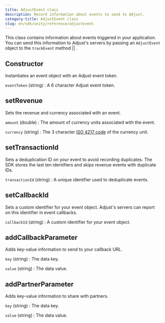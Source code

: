 ```yaml
---
title: AdjustEvent class
description: Record information about events to send to Adjust.
category-title: AdjustEvent class
slug: en/sdk/unity/reference/adjustevent
---
```



This class contains information about events triggered in your application. You can send this information to Adjust's servers by passing an `AdjustEvent` object to the <Tooltip>`trackEvent` method || <TrackEvent /></Tooltip>.

<Function>

## Constructor

Instantiates an event object with an Adjust event token.

<slot slot="signature">


<ConstructorSig />

</slot>

<slot slot="snippet">


<Constructor />

</slot>

<slot slot="parameters">

`eventToken` (string)
: A 6 character Adjust event token.

</slot>

</Function>

<Function>

## setRevenue

Sets the revenue and currency associated with an event.

<slot slot="signature">


<SetRevenueSig />

</slot>

<slot slot="snippet">


<SetRevenue />

</slot>

<slot slot="parameters">

`amount` (double)
: The amount of currency units associated with the event.

`currency` (string)
: The 3 character [ISO 4217 code](https://www.iban.com/currency-codes) of the currency unit.

</slot>

</Function>

<Function>

## setTransactionId

Sets a deduplication ID on your event to avoid recording duplicates. The SDK stores the last ten identifiers and skips revenue events with duplicate IDs.

<slot slot="signature">


<SetTransactionIdSig />

</slot>

<slot slot="snippet">


<SetTransactionId />

</slot>

<slot slot="parameters">

`transactionId` (string)
: A unique identifier used to deduplicate events.

</slot>

</Function>

<Function>

## setCallbackId

Sets a custom identifier for your event object. Adjust's servers can report on this identifier in event callbacks.

<slot slot="signature">


<SetCallbackIdSig />

</slot>

<slot slot="snippet">


<SetCallbackId />

</slot>

<slot slot="parameters">

`callbackId` (string)
: A custom identifier for your event object.

</slot>

</Function>

<Function>

## addCallbackParameter

Adds key-value information to send to your callback URL.

<slot slot="signature">


<AddCallbackParameterSig />

</slot>

<slot slot="snippet">


<AddCallbackParameter />

</slot>

<slot slot="parameters">

`key` (string)
: The data key.

`value` (string)
: The data value.

</slot>

</Function>

<Function>

## addPartnerParameter

Adds key-value information to share with partners.

<slot slot="signature">


<AddPartnerParameterSig />

</slot>

<slot slot="snippet">


<AddPartnerParameter />

</slot>

<slot slot="parameters">

`key` (string)
: The data key.

`value` (string)
: The data value.

</slot>

</Function>
